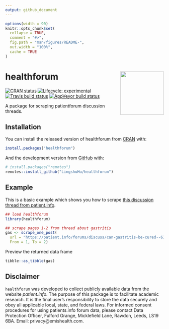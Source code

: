 ```yaml
---
output: github_document
---
```


<!-- README.md is generated from README.Rmd. Please edit that file -->

```r
options(width = 90)
knitr::opts_chunk$set(
  collapse = TRUE,
  comment = "#>",
  fig.path = "man/figures/README-",
  out.width = "100%",
  cache = TRUE
)
```

# healthforum <img src='man/figures/logo.png' align="right" height="138.5" />

<!-- badges: start -->
[![CRAN status](https://www.r-pkg.org/badges/version/healthforum)](https://CRAN.R-project.org/package=healthforum)
[![Lifecycle: experimental](https://img.shields.io/badge/lifecycle-experimental-orange.svg)](https://www.tidyverse.org/lifecycle/#experimental)
[![Travis build status](https://travis-ci.org/mkearney/healthforum.svg?branch=master)](https://travis-ci.org/mkearney/healthforum)
[![AppVeyor build status](https://ci.appveyor.com/api/projects/status/github/LingshuHu/healthforum?branch=master&svg=true)](https://ci.appveyor.com/project/LingshuHu/healthforum)
<!-- badges: end -->

A package for scraping patientforum discussion threads.

## Installation

You can install the released version of healthforum from [CRAN](https://CRAN.R-project.org) with:

``` r
install.packages("healthforum")
```

And the development version from [GitHub](https://github.com/) with:

``` r
# install.packages("remotes")
remotes::install_github("LingshuHu/healthforum")
```
## Example

This is a basic example which shows you how to scrape [this discussion thread from patient.info](https://patient.info/forums/discuss/can-gastritis-be-cured--613999).

```r
## load healthforum
library(healthforum)

## scrape pages 1-2 from thread about gastritis
gas <- scrape_one_post(
  url = "https://patient.info/forums/discuss/can-gastritis-be-cured--613999",
  From = 1, To = 2)
```

Preview the returned data frame

```r
tibble::as_tibble(gas)
```

## Disclaimer
`healthforum` was developed to collect publicly available data from the website *patient.info*. The purpose of this package is to facilitate academic research. It is the final user's responsibility to store the data securely and obey all applicable local, state, and federal laws. For informed consent procedures for using patients.info forum data, please contact Data Protection Officer, Fulford Grange, Micklefield Lane, Rawdon, Leeds, LS19 6BA. Email: privacy@emishealth.com. 
